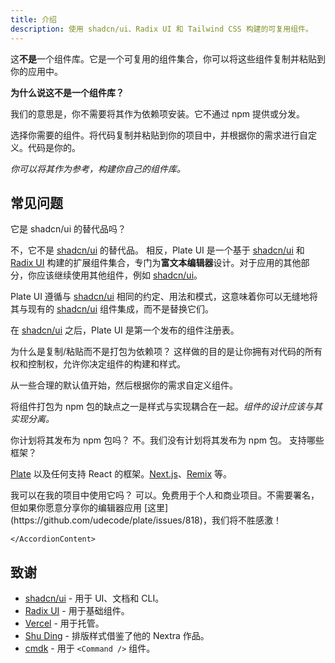 ```yaml
---
title: 介绍
description: 使用 shadcn/ui、Radix UI 和 Tailwind CSS 构建的可复用组件。
---
```


这**不是**一个组件库。它是一个可复用的组件集合，你可以将这些组件复制并粘贴到你的应用中。

**为什么说这不是一个组件库？**

我们的意思是，你不需要将其作为依赖项安装。它不通过 npm 提供或分发。

选择你需要的组件。将代码复制并粘贴到你的项目中，并根据你的需求进行自定义。代码是你的。

_你可以将其作为参考，构建你自己的组件库。_

## 常见问题

<Accordion type="multiple">

<AccordionItem value="faq-0">
<AccordionTrigger>

它是 shadcn/ui 的替代品吗？

</AccordionTrigger>
<AccordionContent>

不，它不是 [shadcn/ui](https://ui.shadcn.com/) 的替代品。
相反，Plate UI 是一个基于 [shadcn/ui](https://ui.shadcn.com/) 和 [Radix UI](https://www.radix-ui.com/) 构建的扩展组件集合，专门为**富文本编辑器**设计。对于应用的其他部分，你应该继续使用其他组件，例如 [shadcn/ui](https://ui.shadcn.com/)。

Plate UI 遵循与 [shadcn/ui](https://ui.shadcn.com/) 相同的约定、用法和模式，这意味着你可以无缝地将其与现有的 [shadcn/ui](https://ui.shadcn.com/) 组件集成，而不是替换它们。

在 [shadcn/ui](https://ui.shadcn.com/) 之后，Plate UI 是第一个发布的组件注册表。

</AccordionContent>

</AccordionItem>

<AccordionItem value="faq-1">
<AccordionTrigger>
为什么是复制/粘贴而不是打包为依赖项？
</AccordionTrigger>
<AccordionContent>
这样做的目的是让你拥有对代码的所有权和控制权，允许你决定组件的构建和样式。

从一些合理的默认值开始，然后根据你的需求自定义组件。

将组件打包为 npm 包的缺点之一是样式与实现耦合在一起。_组件的设计应该与其实现分离。_

</AccordionContent>

</AccordionItem>

<AccordionItem value="faq-2">
<AccordionTrigger>
    你计划将其发布为 npm 包吗？
  </AccordionTrigger>
  <AccordionContent>
    不。我们没有计划将其发布为 npm 包。
  </AccordionContent>
</AccordionItem>
<AccordionItem value="faq-3">
<AccordionTrigger>
支持哪些框架？
</AccordionTrigger>
<AccordionContent>

[Plate](/docs) 以及任何支持 React 的框架。[Next.js](/docs/components/installation/next)、[Remix](/docs/components/remix) 等。

</AccordionContent>
</AccordionItem>

<AccordionItem value="faq-4">
	<AccordionTrigger>
	我可以在我的项目中使用它吗？
	</AccordionTrigger>
	<AccordionContent>
可以。免费用于个人和商业项目。不需要署名，但如果你愿意分享你的编辑器应用 [这里](https://github.com/udecode/plate/issues/818)，我们将不胜感激！

    </AccordionContent>

</AccordionItem>

</Accordion>

## 致谢

- [shadcn/ui](https://ui.shadcn.com/) - 用于 UI、文档和 CLI。
- [Radix UI](https://radix-ui.com) - 用于基础组件。
- [Vercel](https://vercel.com) - 用于托管。
- [Shu Ding](https://shud.in) - 排版样式借鉴了他的 Nextra 作品。
- [cmdk](https://cmdk.paco.me) - 用于 `<Command />` 组件。